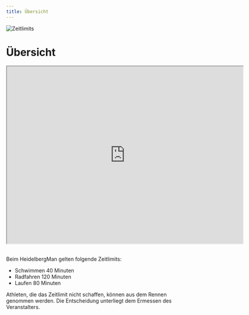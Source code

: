 ```yaml
---
title: Übersicht
---
```



![Zeitlimits](/img/banner/Zeitlimits.png)

# Übersicht
<KlaroElement kname="googlemaps">
  <iframe
    src="https://www.google.com/maps/d/u/0/embed?mid=1EoCKBz76ROOd67Mjg6aV0ICBFSdQJ4w&ehbc=2E312F&noprof=1"
    data-name="googlemaps"
    width="640"
    height="480"
  ></iframe>
</KlaroElement>
<br />
<br />

Beim HeidelbergMan gelten folgende Zeitlimits:

- Schwimmen 40 Minuten
- Radfahren 120 Minuten
- Laufen 80 Minuten

Athleten, die das Zeitlimit nicht schaffen, können aus dem Rennen genommen werden. Die Entscheidung unterliegt dem Ermessen des Veranstalters.
